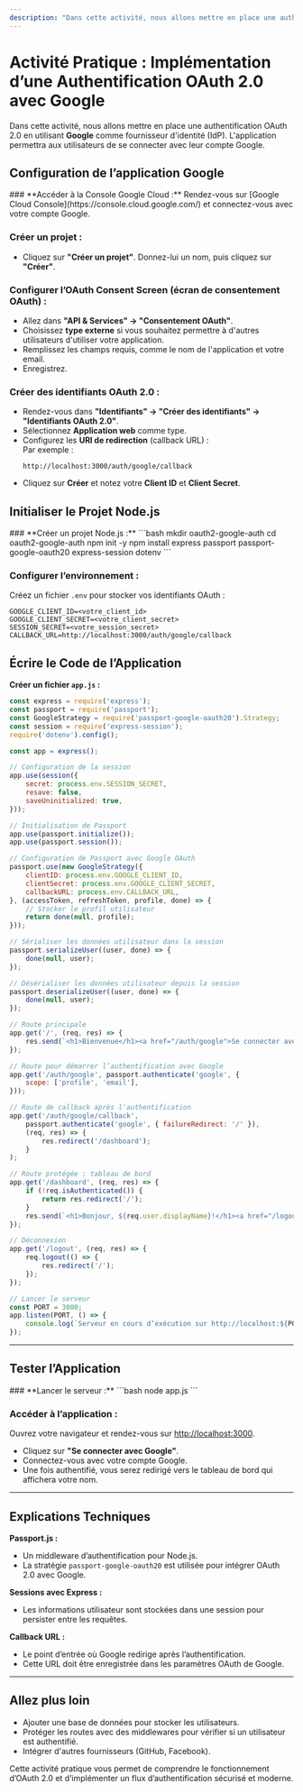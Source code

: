 ```yaml
---
description: "Dans cette activité, nous allons mettre en place une authentification OAuth 2.0 en utilisant Google comme fournisseur d'identité (IdP). L'application permettra aux utilisateurs de se connecter avec leur compte Google."
---
```


# **Activité Pratique : Implémentation d’une Authentification OAuth 2.0 avec Google**

Dans cette activité, nous allons mettre en place une authentification OAuth 2.0 en utilisant **Google** comme fournisseur d'identité (IdP). L'application permettra aux utilisateurs de se connecter avec leur compte Google.  

<Steps>

## **Configuration de l’application Google**
<Steps>
### **Accéder à la Console Google Cloud :**  
   Rendez-vous sur [Google Cloud Console](https://console.cloud.google.com/) et connectez-vous avec votre compte Google.

### **Créer un projet :**  
   - Cliquez sur **"Créer un projet"**. Donnez-lui un nom, puis cliquez sur **"Créer"**.

### **Configurer l’OAuth Consent Screen (écran de consentement OAuth) :**  
   - Allez dans **"API & Services" → "Consentement OAuth"**.  
   - Choisissez **type externe** si vous souhaitez permettre à d'autres utilisateurs d'utiliser votre application.  
   - Remplissez les champs requis, comme le nom de l'application et votre email.  
   - Enregistrez.

### **Créer des identifiants OAuth 2.0 :**  
   - Rendez-vous dans **"Identifiants" → "Créer des identifiants" → "Identifiants OAuth 2.0"**.  
   - Sélectionnez **Application web** comme type.  
   - Configurez les **URI de redirection** (callback URL) :  
     Par exemple :  
     ```
     http://localhost:3000/auth/google/callback
     ```
   - Cliquez sur **Créer** et notez votre **Client ID** et **Client Secret**.
</Steps>

## **Initialiser le Projet Node.js**
<Steps>
### **Créer un projet Node.js :**  
   ```bash
   mkdir oauth2-google-auth
   cd oauth2-google-auth
   npm init -y
   npm install express passport passport-google-oauth20 express-session dotenv
   ```

### **Configurer l’environnement :**  
   Créez un fichier `.env` pour stocker vos identifiants OAuth :  
   ```plaintext
   GOOGLE_CLIENT_ID=<votre_client_id>
   GOOGLE_CLIENT_SECRET=<votre_client_secret>
   SESSION_SECRET=<votre_session_secret>
   CALLBACK_URL=http://localhost:3000/auth/google/callback
   ```
</Steps>

## **Écrire le Code de l’Application**

**Créer un fichier `app.js` :**

```javascript
const express = require('express');
const passport = require('passport');
const GoogleStrategy = require('passport-google-oauth20').Strategy;
const session = require('express-session');
require('dotenv').config();

const app = express();

// Configuration de la session
app.use(session({
    secret: process.env.SESSION_SECRET,
    resave: false,
    saveUninitialized: true,
}));

// Initialisation de Passport
app.use(passport.initialize());
app.use(passport.session());

// Configuration de Passport avec Google OAuth
passport.use(new GoogleStrategy({
    clientID: process.env.GOOGLE_CLIENT_ID,
    clientSecret: process.env.GOOGLE_CLIENT_SECRET,
    callbackURL: process.env.CALLBACK_URL,
}, (accessToken, refreshToken, profile, done) => {
    // Stocker le profil utilisateur
    return done(null, profile);
}));

// Sérialiser les données utilisateur dans la session
passport.serializeUser((user, done) => {
    done(null, user);
});

// Désérialiser les données utilisateur depuis la session
passport.deserializeUser((user, done) => {
    done(null, user);
});

// Route principale
app.get('/', (req, res) => {
    res.send(`<h1>Bienvenue</h1><a href="/auth/google">Se connecter avec Google</a>`);
});

// Route pour démarrer l’authentification avec Google
app.get('/auth/google', passport.authenticate('google', {
    scope: ['profile', 'email'],
}));

// Route de callback après l'authentification
app.get('/auth/google/callback', 
    passport.authenticate('google', { failureRedirect: '/' }),
    (req, res) => {
        res.redirect('/dashboard');
    }
);

// Route protégée : tableau de bord
app.get('/dashboard', (req, res) => {
    if (!req.isAuthenticated()) {
        return res.redirect('/');
    }
    res.send(`<h1>Bonjour, ${req.user.displayName}!</h1><a href="/logout">Se déconnecter</a>`);
});

// Déconnexion
app.get('/logout', (req, res) => {
    req.logout(() => {
        res.redirect('/');
    });
});

// Lancer le serveur
const PORT = 3000;
app.listen(PORT, () => {
    console.log(`Serveur en cours d’exécution sur http://localhost:${PORT}`);
});
```

---

## **Tester l’Application**
<Steps>
### **Lancer le serveur :**  
   ```bash
   node app.js
   ```

### **Accéder à l’application :**  
   Ouvrez votre navigateur et rendez-vous sur [http://localhost:3000](http://localhost:3000).  
   - Cliquez sur **"Se connecter avec Google"**.
   - Connectez-vous avec votre compte Google.  
   - Une fois authentifié, vous serez redirigé vers le tableau de bord qui affichera votre nom.  
</Steps>

---
</Steps>

## **Explications Techniques**
**Passport.js :**  
   - Un middleware d’authentification pour Node.js.  
   - La stratégie `passport-google-oauth20` est utilisée pour intégrer OAuth 2.0 avec Google.

**Sessions avec Express :**  
   - Les informations utilisateur sont stockées dans une session pour persister entre les requêtes.

**Callback URL :**  
   - Le point d’entrée où Google redirige après l’authentification.  
   - Cette URL doit être enregistrée dans les paramètres OAuth de Google.

---

## **Allez plus loin**
- Ajouter une base de données pour stocker les utilisateurs.  
- Protéger les routes avec des middlewares pour vérifier si un utilisateur est authentifié.  
- Intégrer d'autres fournisseurs (GitHub, Facebook).  

Cette activité pratique vous permet de comprendre le fonctionnement d’OAuth 2.0 et d’implémenter un flux d’authentification sécurisé et moderne. 